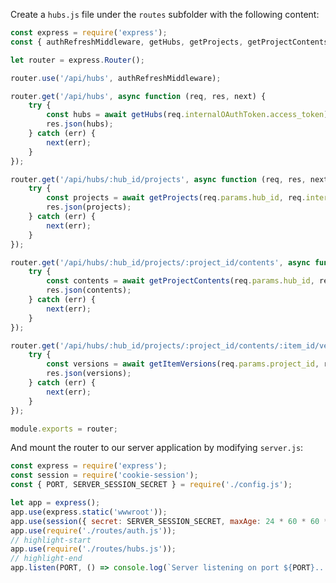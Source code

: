 Create a `hubs.js` file under the `routes` subfolder with the following content:

```js title="routes/hubs.js"
const express = require('express');
const { authRefreshMiddleware, getHubs, getProjects, getProjectContents, getItemVersions } = require('../services/aps.js');

let router = express.Router();

router.use('/api/hubs', authRefreshMiddleware);

router.get('/api/hubs', async function (req, res, next) {
    try {
        const hubs = await getHubs(req.internalOAuthToken.access_token);
        res.json(hubs);
    } catch (err) {
        next(err);
    }
});

router.get('/api/hubs/:hub_id/projects', async function (req, res, next) {
    try {
        const projects = await getProjects(req.params.hub_id, req.internalOAuthToken.access_token);
        res.json(projects);
    } catch (err) {
        next(err);
    }
});

router.get('/api/hubs/:hub_id/projects/:project_id/contents', async function (req, res, next) {
    try {
        const contents = await getProjectContents(req.params.hub_id, req.params.project_id, req.query.folder_id, req.internalOAuthToken.access_token);
        res.json(contents);
    } catch (err) {
        next(err);
    }
});

router.get('/api/hubs/:hub_id/projects/:project_id/contents/:item_id/versions', async function (req, res, next) {
    try {
        const versions = await getItemVersions(req.params.project_id, req.params.item_id, req.internalOAuthToken.access_token);
        res.json(versions);
    } catch (err) {
        next(err);
    }
});

module.exports = router;
```

And mount the router to our server application by modifying `server.js`:

```js title="server.js"
const express = require('express');
const session = require('cookie-session');
const { PORT, SERVER_SESSION_SECRET } = require('./config.js');

let app = express();
app.use(express.static('wwwroot'));
app.use(session({ secret: SERVER_SESSION_SECRET, maxAge: 24 * 60 * 60 * 1000 }));
app.use(require('./routes/auth.js'));
// highlight-start
app.use(require('./routes/hubs.js'));
// highlight-end
app.listen(PORT, () => console.log(`Server listening on port ${PORT}...`));
```
